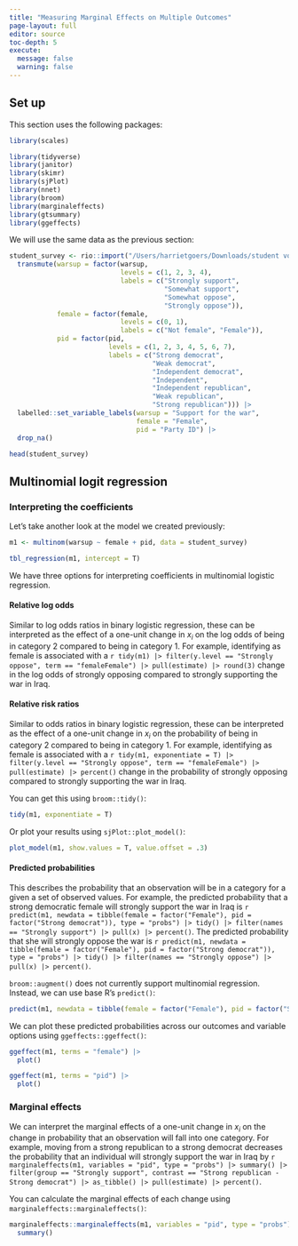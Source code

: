 ```yaml
---
title: "Measuring Marginal Effects on Multiple Outcomes"
page-layout: full
editor: source
toc-depth: 5
execute:
  message: false
  warning: false
---
```


## Set up

This section uses the following packages: 

```r
library(scales)
```

```r
library(tidyverse)
library(janitor)
library(skimr)
library(sjPlot)
library(nnet)
library(broom)
library(marginaleffects)
library(gtsummary)
library(ggeffects)
```

We will use the same data as the previous section: 

```r
student_survey <- rio::import("/Users/harrietgoers/Downloads/student vote GVPT 729a.dta") |> 
  transmute(warsup = factor(warsup, 
                            levels = c(1, 2, 3, 4),
                            labels = c("Strongly support",
                                       "Somewhat support",
                                       "Somewhat oppose",
                                       "Strongly oppose")), 
            female = factor(female, 
                            levels = c(0, 1), 
                            labels = c("Not female", "Female")), 
            pid = factor(pid,
                         levels = c(1, 2, 3, 4, 5, 6, 7),
                         labels = c("Strong democrat",
                                    "Weak democrat",
                                    "Independent democrat",
                                    "Independent",
                                    "Independent republican",
                                    "Weak republican",
                                    "Strong republican"))) |> 
  labelled::set_variable_labels(warsup = "Support for the war",
                                female = "Female",
                                pid = "Party ID") |> 
  drop_na()
```

```r
head(student_survey)
```

## Multinomial logit regression

### Interpreting the coefficients

Let's take another look at the model we created previously: 

```r
m1 <- multinom(warsup ~ female + pid, data = student_survey)

tbl_regression(m1, intercept = T)
```

We have three options for interpreting coefficients in multinomial logistic regression.

#### Relative log odds

Similar to log odds ratios in binary logistic regression, these can be interpreted as the effect of a one-unit change in $x_i$ on the log odds of being in category 2 compared to being in category 1. For example, identifying as female is associated with a `r tidy(m1) |> filter(y.level == "Strongly oppose", term == "femaleFemale") |> pull(estimate) |> round(3)` change in the log odds of strongly opposing compared to strongly supporting the war in Iraq.

#### Relative risk ratios

Similar to odds ratios in binary logistic regression, these can be interpreted as the effect of a one-unit change in $x_i$ on the probability of being in category 2 compared to being in category 1. For example, identifying as female is associated with a `r tidy(m1, exponentiate = T) |> filter(y.level == "Strongly oppose", term == "femaleFemale") |> pull(estimate) |> percent()` change in the probability of strongly opposing compared to strongly supporting the war in Iraq.

You can get this using `broom::tidy()`:

```r
tidy(m1, exponentiate = T)
```

Or plot your results using `sjPlot::plot_model()`:

```r
plot_model(m1, show.values = T, value.offset = .3)
```

#### Predicted probabilities

This describes the probability that an observation will be in a category for a given a set of observed values. For example, the predicted probability that a strong democratic female will strongly support the war in Iraq is `r predict(m1, newdata = tibble(female = factor("Female"), pid = factor("Strong democrat")), type = "probs") |> tidy() |> filter(names == "Strongly support") |> pull(x) |> percent()`. The predicted probability that she will strongly oppose the war is `r predict(m1, newdata = tibble(female = factor("Female"), pid = factor("Strong democrat")), type = "probs") |> tidy() |> filter(names == "Strongly oppose") |> pull(x) |> percent()`.

`broom::augment()` does not currently support multinomial regression. Instead, we can use base R's `predict()`:

```r
predict(m1, newdata = tibble(female = factor("Female"), pid = factor("Strong democrat")), type = "probs")
```

We can plot these predicted probabilities across our outcomes and variable options using `ggeffects::ggeffect()`:

```r
ggeffect(m1, terms = "female") |> 
  plot()
```

```r
ggeffect(m1, terms = "pid") |> 
  plot()
```

### Marginal effects

We can interpret the marginal effects of a one-unit change in $x_i$ on the change in probability that an observation will fall into one category. For example, moving from a strong republican to a strong democrat decreases the probability that an individual will strongly support the war in Iraq by `r marginaleffects(m1, variables = "pid", type = "probs") |> summary() |> filter(group == "Strongly support", contrast == "Strong republican - Strong democrat") |> as_tibble() |> pull(estimate) |> percent()`.

You can calculate the marginal effects of each change using `marginaleffects::marginaleffects()`:

```r
marginaleffects::marginaleffects(m1, variables = "pid", type = "probs") |> 
  summary()
```